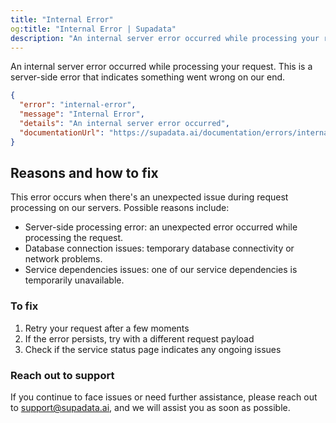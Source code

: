 ```yaml
---
title: "Internal Error"
og:title: "Internal Error | Supadata"
description: "An internal server error occurred while processing your request. Explanation of the error and how to fix it."
---
```


An internal server error occurred while processing your request. This is a server-side error that indicates something went wrong on our end.

```json
{
  "error": "internal-error",
  "message": "Internal Error",
  "details": "An internal server error occurred",
  "documentationUrl": "https://supadata.ai/documentation/errors/internal-error"
}
```

## Reasons and how to fix

This error occurs when there's an unexpected issue during request processing on our servers. Possible reasons include:

- Server-side processing error: an unexpected error occurred while processing the request.
- Database connection issues: temporary database connectivity or network problems.
- Service dependencies issues: one of our service dependencies is temporarily unavailable.

### To fix

1. Retry your request after a few moments
2. If the error persists, try with a different request payload
3. Check if the service status page indicates any ongoing issues

### Reach out to support

If you continue to face issues or need further assistance, please reach out to support@supadata.ai, and we will assist you as soon as possible.
